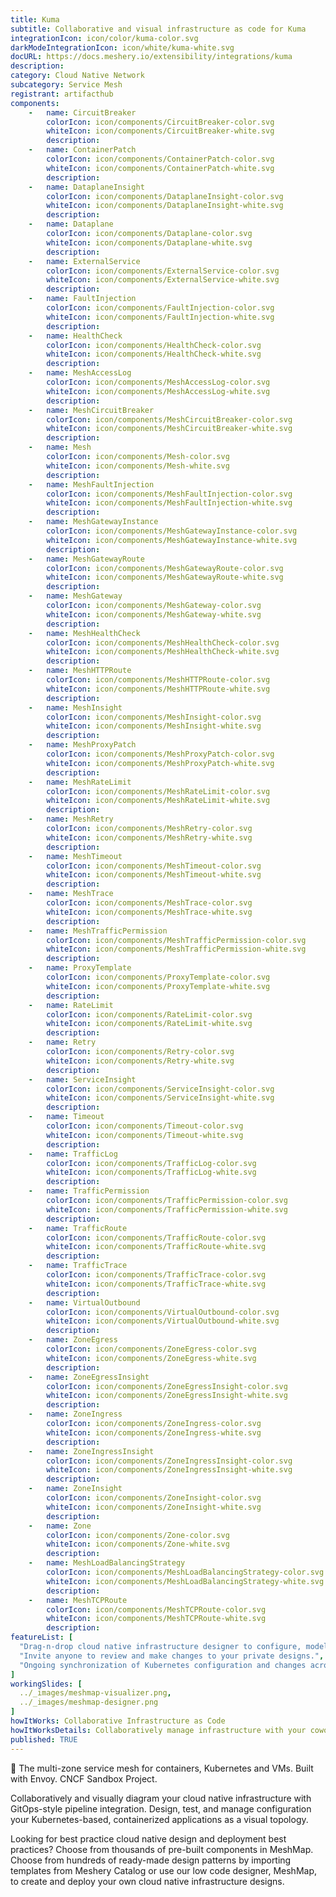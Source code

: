 ```yaml
---
title: Kuma
subtitle: Collaborative and visual infrastructure as code for Kuma
integrationIcon: icon/color/kuma-color.svg
darkModeIntegrationIcon: icon/white/kuma-white.svg
docURL: https://docs.meshery.io/extensibility/integrations/kuma
description: 
category: Cloud Native Network
subcategory: Service Mesh
registrant: artifacthub
components: 
	-	name: CircuitBreaker
		colorIcon: icon/components/CircuitBreaker-color.svg
		whiteIcon: icon/components/CircuitBreaker-white.svg
		description: 
	-	name: ContainerPatch
		colorIcon: icon/components/ContainerPatch-color.svg
		whiteIcon: icon/components/ContainerPatch-white.svg
		description: 
	-	name: DataplaneInsight
		colorIcon: icon/components/DataplaneInsight-color.svg
		whiteIcon: icon/components/DataplaneInsight-white.svg
		description: 
	-	name: Dataplane
		colorIcon: icon/components/Dataplane-color.svg
		whiteIcon: icon/components/Dataplane-white.svg
		description: 
	-	name: ExternalService
		colorIcon: icon/components/ExternalService-color.svg
		whiteIcon: icon/components/ExternalService-white.svg
		description: 
	-	name: FaultInjection
		colorIcon: icon/components/FaultInjection-color.svg
		whiteIcon: icon/components/FaultInjection-white.svg
		description: 
	-	name: HealthCheck
		colorIcon: icon/components/HealthCheck-color.svg
		whiteIcon: icon/components/HealthCheck-white.svg
		description: 
	-	name: MeshAccessLog
		colorIcon: icon/components/MeshAccessLog-color.svg
		whiteIcon: icon/components/MeshAccessLog-white.svg
		description: 
	-	name: MeshCircuitBreaker
		colorIcon: icon/components/MeshCircuitBreaker-color.svg
		whiteIcon: icon/components/MeshCircuitBreaker-white.svg
		description: 
	-	name: Mesh
		colorIcon: icon/components/Mesh-color.svg
		whiteIcon: icon/components/Mesh-white.svg
		description: 
	-	name: MeshFaultInjection
		colorIcon: icon/components/MeshFaultInjection-color.svg
		whiteIcon: icon/components/MeshFaultInjection-white.svg
		description: 
	-	name: MeshGatewayInstance
		colorIcon: icon/components/MeshGatewayInstance-color.svg
		whiteIcon: icon/components/MeshGatewayInstance-white.svg
		description: 
	-	name: MeshGatewayRoute
		colorIcon: icon/components/MeshGatewayRoute-color.svg
		whiteIcon: icon/components/MeshGatewayRoute-white.svg
		description: 
	-	name: MeshGateway
		colorIcon: icon/components/MeshGateway-color.svg
		whiteIcon: icon/components/MeshGateway-white.svg
		description: 
	-	name: MeshHealthCheck
		colorIcon: icon/components/MeshHealthCheck-color.svg
		whiteIcon: icon/components/MeshHealthCheck-white.svg
		description: 
	-	name: MeshHTTPRoute
		colorIcon: icon/components/MeshHTTPRoute-color.svg
		whiteIcon: icon/components/MeshHTTPRoute-white.svg
		description: 
	-	name: MeshInsight
		colorIcon: icon/components/MeshInsight-color.svg
		whiteIcon: icon/components/MeshInsight-white.svg
		description: 
	-	name: MeshProxyPatch
		colorIcon: icon/components/MeshProxyPatch-color.svg
		whiteIcon: icon/components/MeshProxyPatch-white.svg
		description: 
	-	name: MeshRateLimit
		colorIcon: icon/components/MeshRateLimit-color.svg
		whiteIcon: icon/components/MeshRateLimit-white.svg
		description: 
	-	name: MeshRetry
		colorIcon: icon/components/MeshRetry-color.svg
		whiteIcon: icon/components/MeshRetry-white.svg
		description: 
	-	name: MeshTimeout
		colorIcon: icon/components/MeshTimeout-color.svg
		whiteIcon: icon/components/MeshTimeout-white.svg
		description: 
	-	name: MeshTrace
		colorIcon: icon/components/MeshTrace-color.svg
		whiteIcon: icon/components/MeshTrace-white.svg
		description: 
	-	name: MeshTrafficPermission
		colorIcon: icon/components/MeshTrafficPermission-color.svg
		whiteIcon: icon/components/MeshTrafficPermission-white.svg
		description: 
	-	name: ProxyTemplate
		colorIcon: icon/components/ProxyTemplate-color.svg
		whiteIcon: icon/components/ProxyTemplate-white.svg
		description: 
	-	name: RateLimit
		colorIcon: icon/components/RateLimit-color.svg
		whiteIcon: icon/components/RateLimit-white.svg
		description: 
	-	name: Retry
		colorIcon: icon/components/Retry-color.svg
		whiteIcon: icon/components/Retry-white.svg
		description: 
	-	name: ServiceInsight
		colorIcon: icon/components/ServiceInsight-color.svg
		whiteIcon: icon/components/ServiceInsight-white.svg
		description: 
	-	name: Timeout
		colorIcon: icon/components/Timeout-color.svg
		whiteIcon: icon/components/Timeout-white.svg
		description: 
	-	name: TrafficLog
		colorIcon: icon/components/TrafficLog-color.svg
		whiteIcon: icon/components/TrafficLog-white.svg
		description: 
	-	name: TrafficPermission
		colorIcon: icon/components/TrafficPermission-color.svg
		whiteIcon: icon/components/TrafficPermission-white.svg
		description: 
	-	name: TrafficRoute
		colorIcon: icon/components/TrafficRoute-color.svg
		whiteIcon: icon/components/TrafficRoute-white.svg
		description: 
	-	name: TrafficTrace
		colorIcon: icon/components/TrafficTrace-color.svg
		whiteIcon: icon/components/TrafficTrace-white.svg
		description: 
	-	name: VirtualOutbound
		colorIcon: icon/components/VirtualOutbound-color.svg
		whiteIcon: icon/components/VirtualOutbound-white.svg
		description: 
	-	name: ZoneEgress
		colorIcon: icon/components/ZoneEgress-color.svg
		whiteIcon: icon/components/ZoneEgress-white.svg
		description: 
	-	name: ZoneEgressInsight
		colorIcon: icon/components/ZoneEgressInsight-color.svg
		whiteIcon: icon/components/ZoneEgressInsight-white.svg
		description: 
	-	name: ZoneIngress
		colorIcon: icon/components/ZoneIngress-color.svg
		whiteIcon: icon/components/ZoneIngress-white.svg
		description: 
	-	name: ZoneIngressInsight
		colorIcon: icon/components/ZoneIngressInsight-color.svg
		whiteIcon: icon/components/ZoneIngressInsight-white.svg
		description: 
	-	name: ZoneInsight
		colorIcon: icon/components/ZoneInsight-color.svg
		whiteIcon: icon/components/ZoneInsight-white.svg
		description: 
	-	name: Zone
		colorIcon: icon/components/Zone-color.svg
		whiteIcon: icon/components/Zone-white.svg
		description: 
	-	name: MeshLoadBalancingStrategy
		colorIcon: icon/components/MeshLoadBalancingStrategy-color.svg
		whiteIcon: icon/components/MeshLoadBalancingStrategy-white.svg
		description: 
	-	name: MeshTCPRoute
		colorIcon: icon/components/MeshTCPRoute-color.svg
		whiteIcon: icon/components/MeshTCPRoute-white.svg
		description: 
featureList: [
  "Drag-n-drop cloud native infrastructure designer to configure, model, and deploy your workloads.",
  "Invite anyone to review and make changes to your private designs.",
  "Ongoing synchronization of Kubernetes configuration and changes across any number of clusters."
]
workingSlides: [
  ../_images/meshmap-visualizer.png,
  ../_images/meshmap-designer.png
]
howItWorks: Collaborative Infrastructure as Code
howItWorksDetails: Collaboratively manage infrastructure with your coworkers synchronously sharing the same designs.
published: TRUE
---
```

<p>
🐻 The multi-zone service mesh for containers, Kubernetes and VMs. Built with Envoy. CNCF Sandbox Project.
</p>
<p>
    Collaboratively and visually diagram your cloud native infrastructure with GitOps-style pipeline integration. Design, test, and manage configuration your Kubernetes-based, containerized applications as a visual topology.
</p>
<p>
    Looking for best practice cloud native design and deployment best practices? Choose from thousands of pre-built components in MeshMap. Choose from hundreds of ready-made design patterns by importing templates from Meshery Catalog or use our low code designer, MeshMap, to create and deploy your own cloud native infrastructure designs.
</p>
